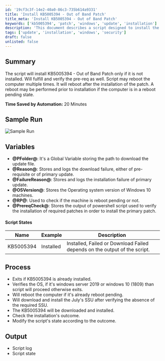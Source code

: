 ```yaml
---
id: '19cf3c3f-14e2-40a0-86c3-735b614a9331'
title: 'Install KB5005394 - Out of Band Patch'
title_meta: 'Install KB5005394 - Out of Band Patch'
keywords: ['kb5005394', 'patch', 'windows', 'update', 'installation']
description: 'This document describes a script designed to install the KB5005394 Out of Band Patch if it is not already installed. It includes pre-requisite verification and may require multiple reboots during the installation process. The script ensures that the system is ready for the update and logs the outcomes of each step.'
tags: ['update', 'installation', 'windows', 'security']
draft: false
unlisted: false
---
```

## Summary

The script will install KB5005394 - Out of Band Patch only if it is not installed. Will fulfill and verify the pre-req as well. Script may reboot the computer multiple times. It will reboot after the installation of the patch. A reboot may be performed prior to installation if the computer is in a reboot pending state.

**Time Saved by Automation:** 20 Minutes

## Sample Run

![Sample Run](../../../static/img/Deploy---KB5005394---Out-of-Band-Patch/image_1.png)

## Variables

- **@PFolder@**: It's a Global Variable storing the path to download the update file.
- **@Reason@**: Stores and logs the download failure, either of pre-requisite or of primary update.
- **@FailureReason@**: Stores and logs the installation failure of primary update.
- **@OSVersion@**: Stores the Operating system version of Windows 10 machines.
- **@RP@**: Used to check if the machine is reboot pending or not.
- **@PrereqCheck@**: Stores the output of powershell script used to verify the installation of required patches in order to install the primary patch.

#### Script States

| Name      | Example   | Description                                                        |
|-----------|-----------|--------------------------------------------------------------------|
| KB5005394 | Installed | Installed, Failed or Download Failed depends on the output of the script. |

## Process

- Exits if KB5005394 is already installed.
- Verifies the OS, if it's windows server 2019 or windows 10 (1809) than script will proceed otherwise exits.
- Will reboot the computer if it's already reboot pending.
- Will download and install the July's SSU after verifying the absence of the required SSU.
- The KB5005394 will be downloaded and installed.
- Check the installation's outcome.
- Modify the script's state according to the outcome.

## Output

- Script log
- Script state












